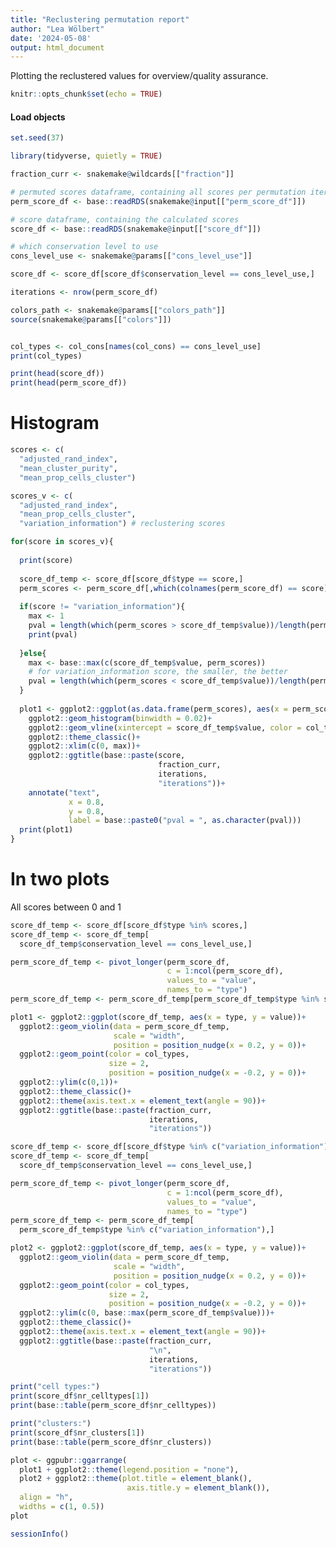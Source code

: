 ```yaml
---
title: "Reclustering permutation report"
author: "Lea Wölbert"
date: '2024-05-08'
output: html_document
---
```


Plotting the reclustered values for overview/quality assurance.

```r
knitr::opts_chunk$set(echo = TRUE)
```

#### Load objects

```r
set.seed(37)
```

```r
library(tidyverse, quietly = TRUE)
```

```r
fraction_curr <- snakemake@wildcards[["fraction"]]

# permuted scores dataframe, containing all scores per permutation iteration
perm_score_df <- base::readRDS(snakemake@input[["perm_score_df"]])

# score dataframe, containing the calculated scores 
score_df <- base::readRDS(snakemake@input[["score_df"]])

# which conservation level to use
cons_level_use <- snakemake@params[["cons_level_use"]]
```

```r
score_df <- score_df[score_df$conservation_level == cons_level_use,]

iterations <- nrow(perm_score_df)
```

```r
colors_path <- snakemake@params[["colors_path"]]
source(snakemake@params[["colors"]])


col_types <- col_cons[names(col_cons) == cons_level_use]
print(col_types)
```

```r
print(head(score_df))
print(head(perm_score_df))
```

# Histogram

```r

scores <- c(
  "adjusted_rand_index",
  "mean_cluster_purity",
  "mean_prop_cells_cluster")

scores_v <- c(
  "adjusted_rand_index",
  "mean_prop_cells_cluster",
  "variation_information") # reclustering scores

for(score in scores_v){
  
  print(score)
  
  score_df_temp <- score_df[score_df$type == score,]
  perm_scores <- perm_score_df[,which(colnames(perm_score_df) == score)]
  
  if(score != "variation_information"){
    max <- 1
    pval = length(which(perm_scores > score_df_temp$value))/length(perm_scores)
    print(pval)
  
  }else{
    max <- base::max(c(score_df_temp$value, perm_scores))
    # for variation_information score, the smaller, the better
    pval = length(which(perm_scores < score_df_temp$value))/length(perm_scores)
  }
  
  plot1 <- ggplot2::ggplot(as.data.frame(perm_scores), aes(x = perm_scores))+
    ggplot2::geom_histogram(binwidth = 0.02)+
    ggplot2::geom_vline(xintercept = score_df_temp$value, color = col_types)+
    ggplot2::theme_classic()+
    ggplot2::xlim(c(0, max))+
    ggplot2::ggtitle(base::paste(score, 
                                 fraction_curr, 
                                 iterations,
                                 "iterations"))+
    annotate("text", 
             x = 0.8,
             y = 0.8, 
             label = base::paste0("pval = ", as.character(pval)))
  print(plot1)
}
```

# In two plots

All scores between 0 and 1

```r

score_df_temp <- score_df[score_df$type %in% scores,]
score_df_temp <- score_df_temp[
  score_df_temp$conservation_level == cons_level_use,]

perm_score_df_temp <- pivot_longer(perm_score_df,
                                   c = 1:ncol(perm_score_df),
                                   values_to = "value",
                                   names_to = "type")
perm_score_df_temp <- perm_score_df_temp[perm_score_df_temp$type %in% scores,]

plot1 <- ggplot2::ggplot(score_df_temp, aes(x = type, y = value))+
  ggplot2::geom_violin(data = perm_score_df_temp,
                       scale = "width",
                       position = position_nudge(x = 0.2, y = 0))+
  ggplot2::geom_point(color = col_types, 
                      size = 2,
                      position = position_nudge(x = -0.2, y = 0))+
  ggplot2::ylim(c(0,1))+
  ggplot2::theme_classic()+
  ggplot2::theme(axis.text.x = element_text(angle = 90))+
  ggplot2::ggtitle(base::paste(fraction_curr, 
                               iterations,
                               "iterations"))
```

```r

score_df_temp <- score_df[score_df$type %in% c("variation_information"),]
score_df_temp <- score_df_temp[
  score_df_temp$conservation_level == cons_level_use,]

perm_score_df_temp <- pivot_longer(perm_score_df, 
                                   c = 1:ncol(perm_score_df),
                                   values_to = "value",
                                   names_to = "type")
perm_score_df_temp <- perm_score_df_temp[
  perm_score_df_temp$type %in% c("variation_information"),]

plot2 <- ggplot2::ggplot(score_df_temp, aes(x = type, y = value))+
  ggplot2::geom_violin(data = perm_score_df_temp,
                       scale = "width", 
                       position = position_nudge(x = 0.2, y = 0))+
  ggplot2::geom_point(color = col_types, 
                      size = 2,
                      position = position_nudge(x = -0.2, y = 0))+
  ggplot2::ylim(c(0, base::max(perm_score_df_temp$value)))+
  ggplot2::theme_classic()+
  ggplot2::theme(axis.text.x = element_text(angle = 90))+
  ggplot2::ggtitle(base::paste(fraction_curr,
                               "\n",
                               iterations,
                               "iterations"))
```

```r
print("cell types:")
print(score_df$nr_celltypes[1])
print(base::table(perm_score_df$nr_celltypes))

print("clusters:")
print(score_df$nr_clusters[1])
print(base::table(perm_score_df$nr_clusters))
```

```r
plot <- ggpubr::ggarrange(
  plot1 + ggplot2::theme(legend.position = "none"), 
  plot2 + ggplot2::theme(plot.title = element_blank(),
                          axis.title.y = element_blank()),
  align = "h",
  widths = c(1, 0.5))
plot
```

```r
sessionInfo()
```
